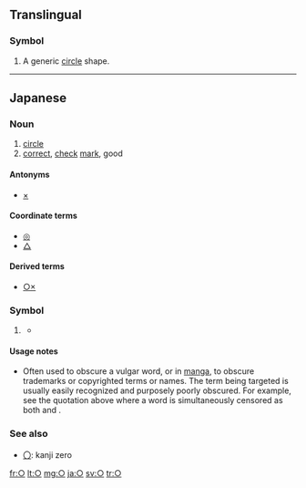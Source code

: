 {{Geometric Shapes character info|hex=25CB|name=White Circle}}
{{also|◯|⚬|∘|Appendix:Variations of "o"|uni=auto}}
==Translingual==

===Symbol===
{{head|mul|symbol}}

# A generic [[circle]] shape.

----

==Japanese==

===Noun===
{{ja-pos|k<!-- ??? -->|symbol|まる}}

# [[circle]]
# [[correct]], [[check]] [[mark]], good

====Antonyms====
* [[×]] <!-- incorrect, bad -->

====Coordinate terms====
* [[◎]] <!-- very good -->
* [[△]] <!-- slightly wrong; ok but not great -->

====Derived terms====
* [[○×]]

===Symbol===
{{ja-pos|symbol|まる}}

# {{non-gloss definition|a symbol used to thinly censor or obscure part of a term}}
#: {{ux|ja|Micr○soft|translation=Micr*soft}}
#: {{ux|ja|ち○ぽ|tr=chi**po|translation=pe**s}}
#* {{reference-book
|year=2004
|author=榎本年弥
|title=旅の指さし会話帳7 オーストラリア: オーストラリア英語
|url=https://books.google.com/books?id=ifPY12t-kAsC&pg=PA116&dq="prick"
|isbn=9784795827530
|page=122
|publisher=Joho Center Publishing
}}
#*: {{lang|ja|{{lang|en|prick}}………チ'''○'''ポコ}}
#*: {{lang|ja|{{lang|en|prickhead}}………バカ野郎}}
#*:: {{lang|ja|{{lang|en|dickhead}}と同じく、「チン'''○'''コ頭」の意味。}}

====Usage notes====
* Often used to obscure a vulgar word, or in [[manga]], to obscure trademarks or copyrighted terms or names. The term being targeted is usually easily recognized and purposely poorly obscured. For example, see the quotation above where a word is simultaneously censored as both {{l|ja|チンポコ|チ'''○'''ポコ}} and {{l|ja|チンポコ|チン'''○'''コ}}.

===See also===
* [[〇]]: kanji zero

[[fr:○]]
[[lt:○]]
[[mg:○]]
[[ja:○]]
[[sv:○]]
[[tr:○]]